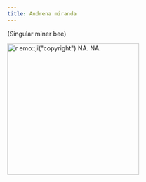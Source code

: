 ```yaml
---
title: Andrena miranda
---
```

(Singular miner bee)

[![`r emo::ji("copyright")` NA. NA.](NA){height=300}](NA)
